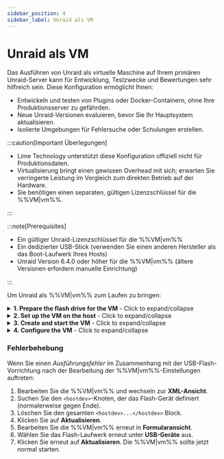 ```yaml
---
sidebar_position: 4
sidebar_label: Unraid als VM
---
```



# Unraid als VM

Das Ausführen von Unraid als virtuelle Maschine auf Ihrem primären Unraid-Server kann für Entwicklung, Testzwecke und Bewertungen sehr hilfreich sein. Diese Konfiguration ermöglicht Ihnen:

- Entwickeln und testen von Plugins oder Docker-Containern, ohne Ihre Produktionsserver zu gefährden.
- Neue Unraid-Versionen evaluieren, bevor Sie Ihr Hauptsystem aktualisieren.
- Isolierte Umgebungen für Fehlersuche oder Schulungen erstellen.

:::caution[Important Überlegungen]

- Lime Technology unterstützt diese Konfiguration offiziell nicht für Produktionsdaten.
- Virtualisierung bringt einen gewissen Overhead mit sich; erwarten Sie verringerte Leistung im Vergleich zum direkten Betrieb auf der Hardware.
- Sie benötigen einen separaten, gültigen Lizenzschlüssel für die %%VM|vm%%.

:::

:::note\[Prerequisites]

- Ein gültiger Unraid-Lizenzschlüssel für die %%VM|vm%%
- Ein dedizierter USB-Stick (verwenden Sie einen anderen Hersteller als das Boot-Laufwerk Ihres Hosts)
- Unraid Version 6.4.0 oder höher für die %%VM|vm%% (ältere Versionen erfordern manuelle Einrichtung)

:::

Um Unraid als %%VM|vm%% zum Laufen zu bringen:

<details>
  <summary><strong>1. Prepare the flash drive for the VM</strong> - Click to expand/collapse</summary>

  Getting your flash drive ready is crucial for a seamless and dependable %%VM|vm%% boot process. Here's how to set up your %%VM|vm%% environment with a unique and properly configured boot device.

  1. Verwenden Sie das [Unraid USB Creator](https://unraid.net/download) Tool auf Ihrem Desktop, um das Flash-Laufwerk vorzubereiten:
     - Wählen Sie **EFI-Boot zulassen**.
     - Setzen Sie einen eindeutigen Servernamen (z.B. `TowerVM`, wenn Ihr Host `Tower` ist).
     - Schreiben Sie das Image auf das Flash-Laufwerk.

  2. Konfigurationsdateien ändern:
     - Benennen Sie die Flash-Laufwerk-Label von `UNRAID` in einen eindeutigen Namen um (z.B., `UNRAID-VM`).

     - Bearbeiten Sie die `syslinux/syslinux.cfg` Datei auf dem Flash-Laufwerk:

       ```
       label Unraid OS
         menu default
         kernel /bzimage
         append unraidlabel=UNRAID-VM initrd=/bzroot
       ```

     - Nehmen Sie diese Änderung in allen Boot-Modi (GUI/Safe Mode) innerhalb der Datei vor.

     - Kopieren Sie die aktualisierte `syslinux.cfg` Datei nach `EFI/boot/syslinux.cfg`

  3. Erstellen Sie eine Datei namens `startup.nsh` im Root des Flash-Laufwerks mit folgendem Inhalt:

     ```
     \EFI\boot\bootx64.efi
     ```

  4. Notieren Sie den Hersteller des Flash-Laufwerks (dies benötigen Sie später für die %%VM|vm%%-Einrichtung).
</details>

<details>
  <summary><strong>2. Set up the VM on the host</strong> - Click to expand/collapse</summary>

  Die Konfiguration der Unraid %%VM|vm%% erfordert einige spezifische Einstellungen, um einen ordnungsgemäßen Betrieb sicherzustellen.

  Um die %%VM|vm%%-Vorlage zu erstellen:

  1. Gehen Sie auf dem Host-Unraid-Server zu ***Einstellungen → VM-Manager*** und stellen Sie sicher, dass %%VM|vm%% aktiviert sind.
  2. Navigieren Sie zum Tab **VMs** und klicken Sie auf **VM hinzufügen**.
  3. Wählen Sie die **Slackware** Vorlage, da sie am nahesten zu Unraid passt.
  4. (Optional) Wenn verfügbar, ersetzen Sie das Slackware-Symbol durch das Unraid-Symbol.
  5. Benennen Sie die %%VM|vm%% (z.B., `UNRAID-VM`).
  6. (Optional) Fügen Sie eine Beschreibung hinzu, wie *"Unraid-Testumgebung - vX.XX.X."*
  7. Ressourcen zuweisen:
     - CPUs: 2-4 Kerne
     - RAM: 4-8 GB (setzen Sie Initial und Max auf denselben Wert)
  8. Setzen Sie **Maschinentyp** auf **Q35 (neueste)**.
  9. Setzen Sie **BIOS** auf **OVMF** und **USB-Controller** auf **3.0 (QEMU XHCI)**.
  10. Konfigurieren Sie virtuelle Festplatten:
      - Fügen Sie %%vDisks|vdisk%% für Cache/Daten mit **RAW** Format und **SATA**-Bus hinzu.
      - Größen unterscheiden, um eine einfache Identifikation zu ermöglichen (z.B., %%parity|parity%% > Daten > %%cache|cache%%).
  11. Grafik, Sound und Netzwerk auf deren Standardeinstellungen belassen.
  12. Unter **USB-Geräte** wählen Sie den Flash-Laufwerk nach **Hersteller**, nicht nach Label.

  :::important
  The %%VM|vm%%'s flash drive must be from a different manufacturer than the host's boot drive. If they match, the %%VM|vm%% drive won't be visible.
  :::
</details>

<details>
  <summary><strong>3. Create and start the VM</strong> - Click to expand/collapse</summary>

  Um die %%VM|vm%% nach der Konfiguration zu starten:

  1. Deaktivieren **VM nach Erstellung starten** wenn Sie manuelle Steuerung wünschen.
  2. Klicken Sie auf **Erstellen**.
  3. Klicken Sie auf der **VMs**-Registerkarte auf das Unraid %%VM|vm%%-Symbol und wählen **Start mit Konsole (%%VNC|vnc-session%%)**.
  4. Verfolgen Sie den Startvorgang in der %%VNC|vnc-session%% Konsole und notieren Sie die %%VM|vm%%-IP-Adresse, die vor der Anmeldung angezeigt wird.
</details>

<details>
  <summary><strong>4. Configure the VM</strong> - Click to expand/collapse</summary>

  Sobald die %%VM|vm%% läuft, richten Sie es wie einen physischen Unraid-Server ein:

  1. Greifen Sie auf das %%WebGUI|web-gui%% der %%VM|vm%% zu unter `http://[VM-IP]`.
  2. Gehen Sie zu ***Einstellungen → Identifikation***:
     - Legen Sie einen eindeutigen **Servernamen** fest (z.B. `Unraid-VM`).
     - Fügen Sie eine Beschreibung hinzu wie "Entwicklungsinstanz."
  3. (Optional) Gehen Sie zu ***Einstellungen → Anzeigeeinstellungen*** und wählen Sie ein anderes Farbthema, um es vom Host zu unterscheiden.
  4. Gehen Sie zu ***Einstellungen → %%SMB|samba%% Einstellungen → Arbeitsgruppeneinstellungen*** und stellen **Lokaler Master** auf *Nein*, um Konflikte zu vermeiden.
  5. Für UPS-Durchschleifung (falls der Host UPS hat):
     - Gehen Sie auf ***Einstellungen → UPS*** auf der %%VM|vm%%.
     - Setzen Sie **UPS-Kabel** auf *Ether*.
     - Setzen Sie **UPS-Typ** auf *net*.
     - Geben Sie die IP des Hosts bei **Gerät** ein.
     - Konfigurieren Sie die **Laufzeit**, um die %%VM|vm%% vor dem Host herunterzufahren.
  6. Starten Sie das %%array|array%% mit Ihren konfigurierten Geräten.
  7. Installieren Sie [**Community Applications**](https://unraid.net/community/apps) für Plugin/Docker-Tests.
  8. Aktualisieren Sie die %%VM|vm%% über ***Werkzeuge → Betriebssystem aktualisieren***, genau wie einen physischen Server.
</details>

### Fehlerbehebung

Wenn Sie einen *Ausführungsfehler* im Zusammenhang mit der USB-Flash-Vorrichtung nach der Bearbeitung der %%VM|vm%%-Einstellungen auftreten:

1. Bearbeiten Sie die %%VM|vm%% und wechseln zur **XML-Ansicht**.
2. Suchen Sie den `<hostdev>`-Knoten, der das Flash-Gerät definiert (normalerweise gegen Ende).
3. Löschen Sie den gesamten `<hostdev>...</hostdev>` Block.
4. Klicken Sie auf **Aktualisieren**.
5. Bearbeiten Sie die %%VM|vm%% erneut in **Formularansicht**.
6. Wählen Sie das Flash-Laufwerk erneut unter **USB-Geräte** aus.
7. Klicken Sie erneut auf **Aktualisieren**. Die %%VM|vm%% sollte jetzt normal starten.
